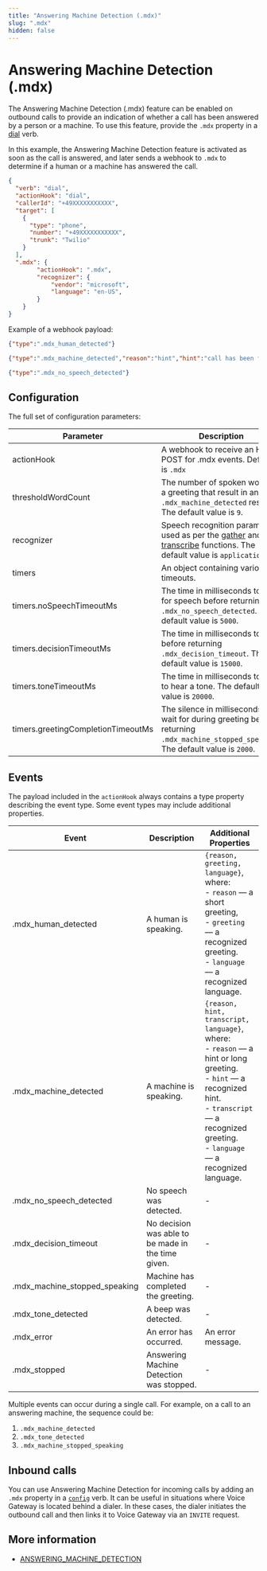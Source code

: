 ```yaml
---
title: "Answering Machine Detection (.mdx)"
slug: ".mdx"
hidden: false
---
```


# Answering Machine Detection (.mdx)

The Answering Machine Detection (.mdx) feature can be enabled on outbound calls to provide an indication of whether a call has been answered by a person or a machine. To use this feature, provide the `.mdx` property in a [dial](dial.mdx) verb.

In this example, the Answering Machine Detection feature is activated as soon as the call is answered, and later sends a webhook to `.mdx` to determine if a human or a machine has answered the call.

```json
{
  "verb": "dial",
  "actionHook": "dial",
  "callerId": "+49XXXXXXXXXXX",
  "target": [
    {
      "type": "phone",
      "number": "+49XXXXXXXXXXX",
      "trunk": "Twilio"
    }
  ],
  ".mdx": {
        "actionHook": ".mdx",
        "recognizer": {
            "vendor": "microsoft",
            "language": "en-US",
        }
    }
}
```

Example of a webhook payload:

```json
{"type":".mdx_human_detected"} 

{"type":".mdx_machine_detected","reason":"hint","hint":"call has been forwarded","language":"en-us"}

{"type":".mdx_no_speech_detected"}
```

## Configuration

The full set of configuration parameters:

| Parameter                          | Description                                                                                                                                       | Required |
|------------------------------------|---------------------------------------------------------------------------------------------------------------------------------------------------|----------|
| actionHook                         | A webhook to receive an HTTP POST for .mdx events. Default is `.mdx`                                                                                | Yes      |
| thresholdWordCount                 | The number of spoken words in a greeting that result in an `.mdx_machine_detected` result. The default value is `9`.                               | No       |
| recognizer                         | Speech recognition parameters, used as per the [gather](gather.mdx) and [transcribe](transcribe.mdx) functions. The default value is `application`. | No       |
| timers                             | An object containing various timeouts.                                                                                                            | No       |
| timers.noSpeechTimeoutMs           | The time in milliseconds to wait for speech before returning `.mdx_no_speech_detected`. The default value is `5000`.                               | No       |
| timers.decisionTimeoutMs           | The time in milliseconds to wait before returning `.mdx_decision_timeout`. The default value is `15000`.                                           | No       |
| timers.toneTimeoutMs               | The time in milliseconds to wait to hear a tone. The default value is `20000`.                                                                    | No       |
| timers.greetingCompletionTimeoutMs | The silence in milliseconds to wait for during greeting before returning `.mdx_machine_stopped_speaking`. The default value is `2000`.             | No       |

## Events

The payload included in the `actionHook` always contains a type property describing the event type. 
Some event types may include additional properties.

| Event                        | Description                                        | Additional Properties                                                                                                                                                                                                |
|------------------------------|----------------------------------------------------|----------------------------------------------------------------------------------------------------------------------------------------------------------------------------------------------------------------------|
| .mdx_human_detected           | A human is speaking.                               | `{reason, greeting, language}`, where: <br /> - `reason` — a short greeting, <br /> - `greeting` — a recognized greeting. <br /> - `language` — a recognized language.                                                     |
| .mdx_machine_detected         | A machine is speaking.                             | `{reason, hint, transcript, language}`, where: <br /> - `reason` — a hint or long greeting. <br /> - `hint` — a recognized hint. <br /> - `transcript` — a recognized greeting. <br /> - `language` — a recognized language. |
| .mdx_no_speech_detected       | No speech was detected.                            | -                                                                                                                                                                                                                    |
| .mdx_decision_timeout         | No decision was able to be made in the time given. | -                                                                                                                                                                                                                    |
| .mdx_machine_stopped_speaking | Machine has completed the greeting.                | -                                                                                                                                                                                                                    |
| .mdx_tone_detected            | A beep was detected.                               | -                                                                                                                                                                                                                    |
| .mdx_error                    | An error has occurred.                             | An error message.                                                                                                                                                                                                    |
| .mdx_stopped                  | Answering Machine Detection was stopped.           | -                                                                                                                                                                                                                    |

Multiple events can occur during a single call. For example, on a call to an answering machine, the sequence could be:

1. `.mdx_machine_detected`
2. `.mdx_tone_detected`
3. `.mdx_machine_stopped_speaking`

## Inbound calls

You can use Answering Machine Detection for incoming calls by adding an `.mdx` property in a [`config`](config.mdx) verb. It can be useful in situations where Voice Gateway is located behind a dialer. In these cases, the dialer initiates the outbound call and then links it to Voice Gateway via an `INVITE` request.

## More information

- [ANSWERING_MACHINE_DETECTION](../events/ANSWERING_MACHINE_DETECTION.mdx)